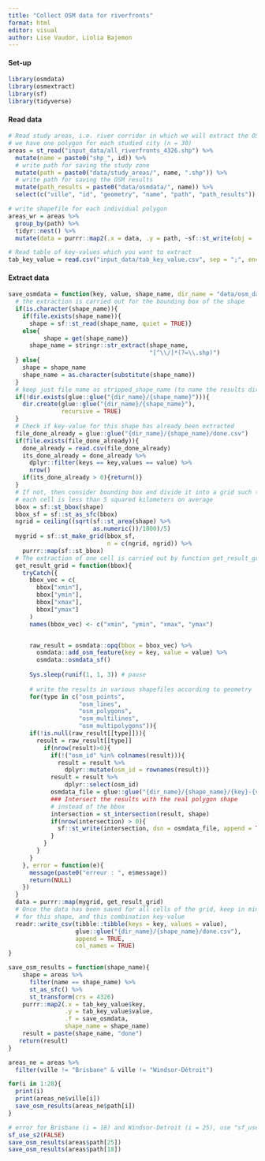 ```yaml
---
title: "Collect OSM data for riverfronts"
format: html
editor: visual
author: Lise Vaudor, Liolia Bajemon
---
```


#### Set-up

```r
library(osmdata)
library(osmextract)
library(sf)
library(tidyverse)
```

#### Read data

```r
# Read study areas, i.e. river corridor in which we will extract the OSM elements
# we have one polygon for each studied city (n = 30)
areas = st_read("input_data/all_riverfronts_4326.shp") %>%
  mutate(name = paste0("shp_", id)) %>% 
  # write path for saving the study zone 
  mutate(path = paste0("data/study_areas/", name, ".shp")) %>%
  # write path for saving the OSM results
  mutate(path_results = paste0("data/osmdata/", name)) %>% 
  select(c("ville", "id", "geometry", "name", "path", "path_results"))

# write shapefile for each individual polygon
areas_wr = areas %>% 
  group_by(path) %>% 
  tidyr::nest() %>% 
  mutate(data = purrr::map2(.x = data, .y = path, ~sf::st_write(obj = .x, dsn = .y, delete_dsn = TRUE)))

# Read table of key-values which you want to extract
tab_key_value = read.csv("input_data/tab_key_value.csv", sep = ";", encoding = "UTF-8")
```

#### Extract data

```r
save_osmdata = function(key, value, shape_name, dir_name = "data/osm_data"){
  # the extraction is carried out for the bounding box of the shape
  if(is.character(shape_name)){
    if(file.exists(shape_name)){
      shape = sf::st_read(shape_name, quiet = TRUE)}
    else{
          shape = get(shape_name)}
      shape_name = stringr::str_extract(shape_name,
                                        "[^\\/]*(?=\\.shp)")
  } else{
    shape = shape_name
    shape_name = as.character(substitute(shape_name))
  }
  # keep just file name as stripped_shape_name (to name the results directory)
  if(!dir.exists(glue::glue("{dir_name}/{shape_name}"))){
    dir.create(glue::glue("{dir_name}/{shape_name}"),
               recursive = TRUE)
  }
  # Check if key-value for this shape has already been extracted
  file_done_already = glue::glue("{dir_name}/{shape_name}/done.csv")
  if(file.exists(file_done_already)){
    done_already = read.csv(file_done_already)
    its_done_already = done_already %>%
      dplyr::filter(keys == key,values == value) %>%
      nrow()
    if(its_done_already > 0){return()}
  }
  # If not, then consider bounding box and divide it into a grid such that
  # each cell is less than 5 squared kilometers on average
  bbox = sf::st_bbox(shape)
  bbox_sf = sf::st_as_sfc(bbox)
  ngrid = ceiling((sqrt(sf::st_area(shape) %>% 
                        as.numeric())/1000)/5)
  mygrid = sf::st_make_grid(bbox_sf, 
                            n = c(ngrid, ngrid)) %>%
    purrr::map(sf::st_bbox)
  # The extraction of one cell is carried out by function get_result_grid()
  get_result_grid = function(bbox){
    tryCatch({
      bbox_vec = c(
        bbox["xmin"],
        bbox["ymin"],
        bbox["xmax"],
        bbox["ymax"]
      )
      names(bbox_vec) <- c("xmin", "ymin", "xmax", "ymax")


      raw_result = osmdata::opq(bbox = bbox_vec) %>%        
        osmdata::add_osm_feature(key = key, value = value) %>%
        osmdata::osmdata_sf()
      
      Sys.sleep(runif(1, 1, 3)) # pause
      
      # write the results in various shapefiles according to geometry
      for(type in c("osm_points",
                    "osm_lines",
                    "osm_polygons",
                    "osm_multilines",
                    "osm_multipolygons")){
      if(!is.null(raw_result[[type]])){
        result = raw_result[[type]]
          if(nrow(result)>0){
            if(!("osm_id" %in% colnames(result))){
              result = result %>%
                dplyr::mutate(osm_id = rownames(result))}
            result = result %>%
                dplyr::select(osm_id)
            osmdata_file = glue::glue("{dir_name}/{shape_name}/{key}-{value}-{type}.shp")
            ### Intersect the results with the real polygon shape 
            # instead of the bbox 
            intersection = st_intersection(result, shape)
            if(nrow(intersection) > 0){
              sf::st_write(intersection, dsn = osmdata_file, append = TRUE)
            }
          }
        }
      }
    }, error = function(e){
      message(paste0("erreur : ", e$message))
      return(NULL)
    })
  }
  data = purrr::map(mygrid, get_result_grid)
  # Once the data has been saved for all cells of the grid, keep in mind that the extraction has been done
  # for this shape, and this combination key-value
  readr::write_csv(tibble::tibble(keys = key, values = value),
                   glue::glue("{dir_name}/{shape_name}/done.csv"),
                   append = TRUE, 
                   col_names = TRUE)
}
```

```r

save_osm_results = function(shape_name){
    shape = areas %>% 
      filter(name == shape_name) %>% 
      st_as_sfc() %>% 
      st_transform(crs = 4326) 
    purrr::map2(.x = tab_key_value$key,
                .y = tab_key_value$value,
                .f = save_osmdata,
                shape_name = shape_name)
    result = paste(shape_name, "done")
   return(result)
}
```

```r

areas_ne = areas %>% 
  filter(ville != "Brisbane" & ville != "Windsor-Détroit")

for(i in 1:28){
  print(i)
  print(areas_ne$ville[i])
  save_osm_results(areas_ne$path[i])
}
```

```r
# error for Brisbane (i = 18) and Windsor-Detroit (i = 25), use "sf_use_s2(FALSE)" before running the function for these cities
sf_use_s2(FALSE)
save_osm_results(areas$path[25])
save_osm_results(areas$path[18])
```
